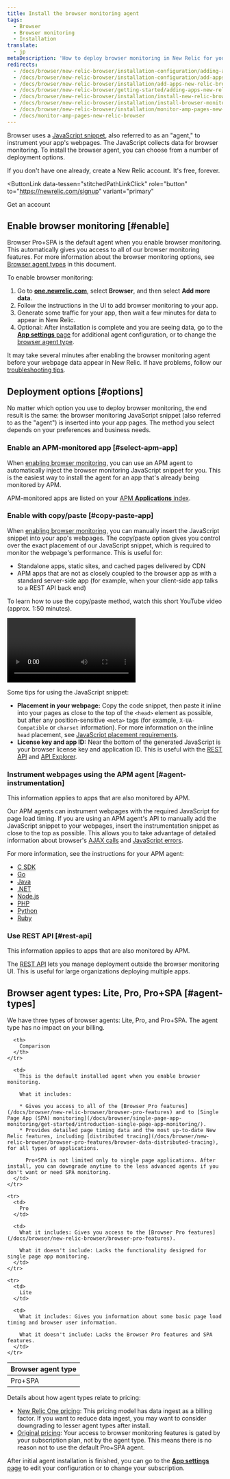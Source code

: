```yaml
---
title: Install the browser monitoring agent
tags:
  - Browser
  - Browser monitoring
  - Installation
translate:
  - jp
metaDescription: 'How to deploy browser monitoring in New Relic for your apps, including UI, copy/paste, and API options.'
redirects:
  - /docs/browser/new-relic-browser/installation-configuration/adding-apps-new-relic-browser
  - /docs/browser/new-relic-browser/installation-configuration/add-apps-new-relic-browser
  - /docs/browser/new-relic-browser/installation/add-apps-new-relic-browser
  - /docs/browser/new-relic-browser/getting-started/adding-apps-new-relic-browser
  - /docs/browser/new-relic-browser/installation/install-new-relic-browser-agent
  - /docs/browser/new-relic-browser/installation/install-browser-monitoring-agent
  - /docs/browser/new-relic-browser/installation/monitor-amp-pages-new-relic-browser
  - /docs/monitor-amp-pages-new-relic-browser
---
```


Browser uses a [JavaScript snippet](/docs/browser/new-relic-browser/page-load-timing/instrumentation-page-load-timing), also referred to as an "agent," to instrument your app's webpages. The JavaScript collects data for browser monitoring. To install the browser agent, you can choose from a number of deployment options.

If you don't have one already, create a New Relic account. It's free, forever.

<ButtonLink
  data-tessen="stitchedPathLinkClick"
  role="button"
  to="https://newrelic.com/signup"
  variant="primary"
>
  Get an account
</ButtonLink>

## Enable browser monitoring [#enable]

Browser Pro+SPA is the default agent when you enable browser monitoring. This automatically gives you access to all of our browser monitoring features. For more information about the browser monitoring options, see [Browser agent types](/docs/browser/browser-monitoring/installation/install-browser-monitoring-agent/#agent-types) in this document.

To enable browser monitoring:

1. Go to **[one.newrelic.com](https://one.newrelic.com)**, select **Browser**, and then select **Add more data**.
2. Follow the instructions in the UI to add browser monitoring to your app.
3. Generate some traffic for your app, then wait a few minutes for data to appear in New Relic.
4. Optional: After installation is complete and you are seeing data, go to the [**App settings** page](/docs/browser/new-relic-browser/configuration/browser-settings-ui-options-apdex-geography/) for additional agent configuration, or to change the [browser agent type](/docs/browser/browser-monitoring/installation/install-browser-monitoring-agent/#agent-types).

It may take several minutes after enabling the browser monitoring agent before your webpage data appear in New Relic. If have problems, follow our [troubleshooting tips](/docs/browser/browser-monitoring/troubleshooting/troubleshoot-your-browser-monitoring-installation/).

## Deployment options [#options]

No matter which option you use to deploy browser monitoring, the end result is the same: the browser monitoring JavaScript snippet (also referred to as the "agent") is inserted into your app pages. The method you select depends on your preferences and business needs.

### Enable an APM-monitored app [#select-apm-app]

When [enabling browser monitoring](#enable), you can use an APM agent to automatically inject the browser monitoring JavaScript snippet for you. This is the easiest way to install the agent for an app that's already being monitored by APM.

APM-monitored apps are listed on your [APM **Applications** index](/docs/apm/apm-ui-pages/monitoring/view-your-applications-index/).

### Enable with copy/paste [#copy-paste-app]

When [enabling browser monitoring](#enable), you can manually insert the JavaScript snippet into your app's webpages. The copy/paste option gives you control over the exact placement of our JavaScript snippet, which is required to monitor the webpage's performance. This is useful for:

* Standalone apps, static sites, and cached pages delivered by CDN
* APM apps that are not as closely coupled to the browser app as with a standard server-side app (for example, when your client-side app talks to a REST API back end)

To learn how to use the copy/paste method, watch this short YouTube video (approx. 1:50 minutes).

<Video
  id="blPC5R5l7C8"
  type="youtube"
/>

Some tips for using the JavaScript snippet:

* **Placement in your webpage:** Copy the code snippet, then paste it inline into your pages as close to the top of the `<head>` element as possible, but after any position-sensitive `<meta>` tags (for example, `X-UA-Compatible` or `charset` information). For more information on the inline `head` placement, see [JavaScript placement requirements](/docs/browser/new-relic-browser/page-load-timing-resources/instrumentation-browser-monitoring#javascript-placement).
* **License key and app ID:** Near the bottom of the generated JavaScript is your browser license key and application ID. This is useful with the [REST API](/docs/apis/rest-api-v2/browser-examples-v2) and [API Explorer](/docs/apis/rest-api-v2/api-explorer-v2/getting-started-new-relics-api-explorer).

### Instrument webpages using the APM agent [#agent-instrumentation]

This information applies to apps that are also monitored by APM.

Our APM agents can instrument webpages with the required JavaScript for page load timing. If you are using an APM agent's API to manually add the JavaScript snippet to your webpages, insert the instrumentation snippet as close to the top as possible. This allows you to take advantage of detailed information about browser's [AJAX calls](/docs/browser/new-relic-browser/dashboard-details/ajax-dashboard) and [JavaScript errors](/docs/browser/new-relic-browser/dashboard-details/javascript-errors-dashboard).

For more information, see the instructions for your APM agent:

* [C SDK](/docs/agents/c-sdk/instrumentation/guide-using-c-sdk-api/#browser)
* [Go](/docs/agents/go-agent/features/install-new-relic-browser-go-apps)
* [Java](/docs/agents/java-agent/instrumentation/page-load-timing-java)
* [.NET](/docs/agents/net-agent/features/page-load-timing-net)
* [Node.js](/docs/agents/nodejs-agent/supported-features/page-load-timing-nodejs)
* [PHP](/docs/agents/php-agent/features/page-load-timing-php)
* [Python](/docs/agents/python-agent/supported-features/page-load-timing-python)
* [Ruby](/docs/agents/ruby-agent/features/page-load-timing-ruby)

### Use REST API [#rest-api]

This information applies to apps that are also monitored by APM.

The [REST API](/docs/browser/new-relic-browser/browser-agent-apis/adding-or-listing-browser-apps-api-v2) lets you manage deployment outside the browser monitoring UI. This is useful for large organizations deploying multiple apps.

## Browser agent types: Lite, Pro, Pro+SPA [#agent-types]

We have three types of browser agents: Lite, Pro, and Pro+SPA. The agent type has no impact on your billing.

<table>
  <thead>
    <tr>
      <th style={{ width: "150px" }}>
        Browser agent type
      </th>

      <th>
        Comparison
      </th>
    </tr>
  </thead>

  <tbody>
    <tr>
      <td>
        Pro+SPA
      </td>

      <td>
        This is the default installed agent when you enable browser monitoring.

        What it includes:

        * Gives you access to all of the [Browser Pro features](/docs/browser/new-relic-browser/browser-pro-features) and to [Single Page App (SPA) monitoring](/docs/browser/single-page-app-monitoring/get-started/introduction-single-page-app-monitoring/).
        * Provides detailed page timing data and the most up-to-date New Relic features, including [distributed tracing](/docs/browser/new-relic-browser/browser-pro-features/browser-data-distributed-tracing), for all types of applications.

          Pro+SPA is not limited only to single page applications. After install, you can downgrade anytime to the less advanced agents if you don't want or need SPA monitoring.
      </td>
    </tr>

    <tr>
      <td>
        Pro
      </td>

      <td>
        What it includes: Gives you access to the [Browser Pro features](/docs/browser/new-relic-browser/browser-pro-features).

        What it doesn't include: Lacks the functionality designed for single page app monitoring.
      </td>
    </tr>

    <tr>
      <td>
        Lite
      </td>

      <td>
        What it includes: Gives you information about some basic page load timing and browser user information.

        What it doesn't include: Lacks the Browser Pro features and SPA features.
      </td>
    </tr>
  </tbody>
</table>

Details about how agent types relate to pricing:

* [New Relic One pricing](/docs/accounts/accounts-billing/new-relic-one-pricing-billing/new-relic-one-pricing-billing): This pricing model has data ingest as a billing factor. If you want to reduce data ingest, you may want to consider downgrading to lesser agent types after install.
* [Original pricing](/docs/accounts/original-accounts-billing/product-pricing/product-based-pricing): Your access to browser monitoring features is gated by your subscription plan, not by the agent type. This means there is no reason not to use the default Pro+SPA agent.

After initial agent installation is finished, you can go to the [**App settings** page](/docs/browser/new-relic-browser/configuration/browser-settings-ui-options-apdex-geography/) to edit your configuration or to change your subscription.
